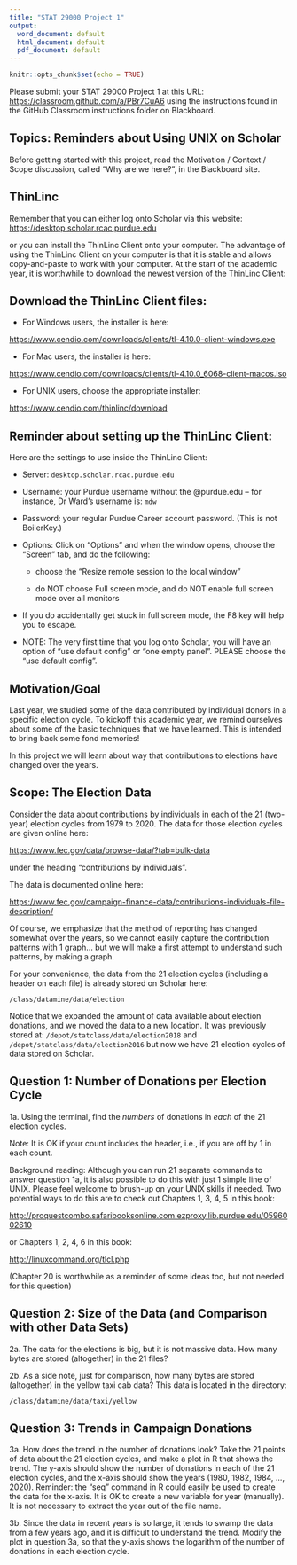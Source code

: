 ```yaml
---
title: "STAT 29000 Project 1"
output:
  word_document: default
  html_document: default
  pdf_document: default
---
```


```r
knitr::opts_chunk$set(echo = TRUE)
```

Please submit your STAT 29000 Project 1 at this URL: <https://classroom.github.com/a/PBr7CuA6> using the instructions found in the GitHub Classroom instructions folder on Blackboard.

## Topics:  Reminders about Using UNIX on Scholar

Before getting started with this project, read the Motivation / Context / Scope discussion, called "Why are we here?", in the Blackboard site.

## ThinLinc

Remember that you can either log onto Scholar via this website:  <https://desktop.scholar.rcac.purdue.edu>

or you can install the ThinLinc Client onto your computer.  The advantage of using the ThinLinc Client on your computer is that it is stable and allows copy-and-paste to work with your computer.  At the start of the academic year, it is worthwhile to download the newest version of the ThinLinc Client:

## Download the ThinLinc Client files:  

*	For Windows users, the installer is here:

<https://www.cendio.com/downloads/clients/tl-4.10.0-client-windows.exe>

*	For Mac users, the installer is here:

<https://www.cendio.com/downloads/clients/tl-4.10.0_6068-client-macos.iso>

*	For UNIX users, choose the appropriate installer:

<https://www.cendio.com/thinlinc/download>

## Reminder about setting up the ThinLinc Client:

Here are the settings to use inside the ThinLinc Client:

* Server:     `desktop.scholar.rcac.purdue.edu`

* Username:   your Purdue username without the @purdue.edu -- for instance, Dr Ward's username is:  `mdw`

* Password:   your regular Purdue Career account password.  (This is not BoilerKey.)

* Options:  Click on "Options" and when the window opens, choose the "Screen" tab, and do the following:

  + choose the "Resize remote session to the local window"

  + do NOT choose Full screen mode, and do NOT enable full screen mode over all monitors

* If you do accidentally get stuck in full screen mode, the F8 key will help you to escape.

* NOTE:  The very first time that you log onto Scholar, you will have an option of "use default config" or "one empty panel".  PLEASE choose the "use default config".

## Motivation/Goal

Last year, we studied some of the data contributed by individual donors in a specific election cycle.  To kickoff this academic year, we remind ourselves about some of the basic techniques that we have learned.  This is intended to bring back some fond memories!

In this project we will learn about way that contributions to elections have changed over the years.

## Scope: The Election Data

Consider the data about contributions by individuals in each of the 21 (two-year) election cycles from 1979 to 2020.  The data for those election cycles are given online here:

<https://www.fec.gov/data/browse-data/?tab=bulk-data>

under the heading "contributions by individuals".

The data is documented online here:

<https://www.fec.gov/campaign-finance-data/contributions-individuals-file-description/>

Of course, we emphasize that the method of reporting has changed somewhat over the years, so we cannot easily capture the contribution patterns with 1 graph... but we will make a first attempt to understand such patterns, by making a graph.

For your convenience, the data from the 21 election cycles (including a header on each file) is already stored on Scholar here:

`/class/datamine/data/election`

Notice that we expanded the amount of data available about election donations, and we moved the data to a new location.  It was previously stored at: `/depot/statclass/data/election2018` and `/depot/statclass/data/election2016` but now we have 21 election cycles of data stored on Scholar.

## Question 1: Number of Donations per Election Cycle

1a.  Using the terminal, find the *numbers* of donations in *each* of the 21 election cycles.

Note:  It is OK if your count includes the header, i.e., if you are off by 1 in each count.

Background reading:  Although you can run 21 separate commands to answer question 1a, it is also possible to do this with just 1 simple line of UNIX.  Please feel welcome to brush-up on your UNIX skills if needed.  Two potential ways to do this are to check out Chapters 1, 3, 4, 5 in this book:

<http://proquestcombo.safaribooksonline.com.ezproxy.lib.purdue.edu/0596002610>

or Chapters 1, 2, 4, 6 in this book:

<http://linuxcommand.org/tlcl.php>

(Chapter 20 is worthwhile as a reminder of some ideas too, but not needed for this question)

## Question 2: Size of the Data (and Comparison with other Data Sets)

2a.  The data for the elections is big, but it is not massive data.  How many bytes are stored (altogether) in the 21 files?

2b.  As a side note, just for comparison, how many bytes are stored (altogether) in the yellow taxi cab data?  This data is located in the directory:

`/class/datamine/data/taxi/yellow`

## Question 3: Trends in Campaign Donations

3a.  How does the trend in the number of donations look?  Take the 21 points of data about the 21 election cycles, and make a plot in R that shows the trend.  The y-axis should show the number of donations in each of the 21 election cycles, and the x-axis should show the years (1980, 1982, 1984, ..., 2020).  Reminder: the "seq" command in R could easily be used to create the data for the x-axis.  It is OK to create a new variable for year (manually).  It is not necessary to extract the year out of the file name.

3b.  Since the data in recent years is so large, it tends to swamp the data from a few years ago, and it is difficult to understand the trend.  Modify the plot in question 3a, so that the y-axis shows the logarithm of the number of donations in each election cycle.


